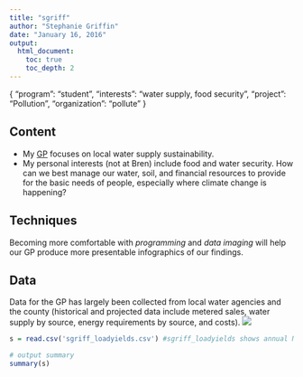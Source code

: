 ```yaml
---
title: "sgriff"
author: "Stephanie Griffin"
date: "January 16, 2016"
output:
  html_document:
    toc: true
    toc_depth: 2
---
```

{
  "program": "student",
  "interests": "water supply, food security",
  "project": "Pollution",
  "organization": "pollute"
}  

## **Content**
        
  + My [GP](www2.bren.ucsb.edu/~sbwater) focuses on local water supply sustainability. 
  + My personal interests (not at Bren) include food and water security. How can we best manage our water, soil, and financial resources to provide for the basic needs of people, especially where climate change is happening?  
        
## **Techniques**
        
Becoming more comfortable with *programming* and *data imaging* will help our GP produce more presentable infographics of our findings.  
        
## **Data**
        
Data for the GP has largely been collected from local water agencies and the county (historical and projected data include metered sales, water supply by source, energy requirements by source, and costs). 
![](images/cool_idea.png)  


```r
s = read.csv('sgriff_loadyields.csv') #sgriff_loadyields shows annual N & P flux in states' waters (in kg/yr/km^2).

# output summary
summary(s)
```